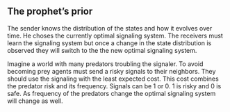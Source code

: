 
## The prophet's prior

The sender knows the distribution of the states and how it evolves over time. He choses the currently optimal signaling system. The receivers must learn the signaling system but once a change in the state distribution is observed they will switch to the the new optimal signaling system.

Imagine a world with many predators troubling the signaler. To avoid becoming prey agents must send a risky signals to their neighbors. They should use the signaling with the least expected cost. This cost combines the predator risk and its frequency. Signals can be 1 or 0. 1 is risky and 0 is safe. As frequency of the predators change the optimal signaling system will change as well.